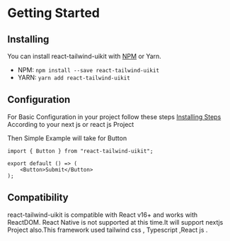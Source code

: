 
<Meta title="Docs/Getting Started/Quick Start" />

# Getting Started

## Installing

You can install react-tailwind-uikit with [NPM](https://www.npmjs.com/package/react-tailwind-uikit) or Yarn.

- NPM: `npm install --save react-tailwind-uikit`
- YARN: `yarn add react-tailwind-uikit`

## Configuration

For Basic Configuration in your project follow these steps [Installing Steps](https://tailwindcss.com/docs/installation) According to your next js or react js Project

Then Simple Example will take for Button
```
import { Button } from "react-tailwind-uikit";

export default () => (
    <Button>Submit</Button>
);
```

## Compatibility

react-tailwind-uikit is compatible with React v16+ and works with ReactDOM. React Native is not supported at this time.It will support nextjs Project also.This framework used tailwind css , Typescript ,React js .
